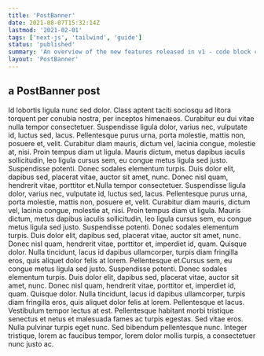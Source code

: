 ```yaml
---
title: 'PostBanner'
date: 2021-08-07T15:32:14Z
lastmod: '2021-02-01'
tags: ['next-js', 'tailwind', 'guide']
status: 'published'
summary: 'An overview of the new features released in v1 - code block copy, multiple authors, frontmatter layout and more'
layout: 'PostBanner'
---
```


## a PostBanner post

Id lobortis ligula nunc sed dolor. Class aptent taciti sociosqu ad litora torquent per conubia nostra, per inceptos himenaeos. Curabitur eu dui vitae nulla tempor consectetuer. Suspendisse ligula dolor, varius nec, vulputate id, luctus sed, lacus. Pellentesque purus urna, porta molestie, mattis non, posuere et, velit. Curabitur diam mauris, dictum vel, lacinia congue, molestie at, nisi. Proin tempus diam ut ligula. Mauris dictum, metus dapibus iaculis sollicitudin, leo ligula cursus sem, eu congue metus ligula sed justo. Suspendisse potenti. Donec sodales elementum turpis. Duis dolor elit, dapibus sed, placerat vitae, auctor sit amet, nunc. Donec nisl quam, hendrerit vitae, porttitor et.Nulla tempor consectetuer. Suspendisse ligula dolor, varius nec, vulputate id, luctus sed, lacus. Pellentesque purus urna, porta molestie, mattis non, posuere et, velit. Curabitur diam mauris, dictum vel, lacinia congue, molestie at, nisi. Proin tempus diam ut ligula. Mauris dictum, metus dapibus iaculis sollicitudin, leo ligula cursus sem, eu congue metus ligula sed justo. Suspendisse potenti. Donec sodales elementum turpis. Duis dolor elit, dapibus sed, placerat vitae, auctor sit amet, nunc. Donec nisl quam, hendrerit vitae, porttitor et, imperdiet id, quam. Quisque dolor. Nulla tincidunt, lacus id dapibus ullamcorper, turpis diam fringilla eros, quis aliquet dolor felis at lorem. Pellentesque et.Cursus sem, eu congue metus ligula sed justo. Suspendisse potenti. Donec sodales elementum turpis. Duis dolor elit, dapibus sed, placerat vitae, auctor sit amet, nunc. Donec nisl quam, hendrerit vitae, porttitor et, imperdiet id, quam. Quisque dolor. Nulla tincidunt, lacus id dapibus ullamcorper, turpis diam fringilla eros, quis aliquet dolor felis at lorem. Pellentesque et lacus. Vestibulum tempor lectus at est. Pellentesque habitant morbi tristique senectus et netus et malesuada fames ac turpis egestas. Sed vitae eros. Nulla pulvinar turpis eget nunc. Sed bibendum pellentesque nunc. Integer tristique, lorem ac faucibus tempor, lorem dolor mollis turpis, a consectetuer nunc justo ac.
